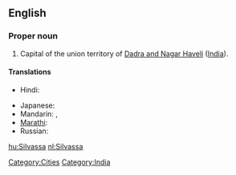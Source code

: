 ==English==
{{wikipedia}}

===Proper noun===
{{en-proper noun}}

# Capital of the union territory of [[Dadra and Nagar Haveli]] ([[India]]).

====Translations====
{{trans-top|capital of Dadra and Nagar Haveli, India}}
* Hindi: {{t|hi|सिलवासा|tr=silvāsā|sc=Deva}}
{{trans-mid}}
* Japanese: {{t|ja|スィルヴァーサー|tr=Siruvāsā|sc=Jpan}}
* Mandarin: {{t|zh|西瓦薩|sc=Hani}},  {{t|zh|西瓦萨|tr=Xīwǎsà|sc=Hani}}
* [[Marathi]]: {{t|mr|सिल्वासा|sc=Deva}}
* Russian: {{t|ru|Силвасса|f|tr=Silvássa|sc=Cyrl}}
{{trans-bottom}}

[[Category:Cities]]
[[Category:India]]

[[hu:Silvassa]]
[[nl:Silvassa]]